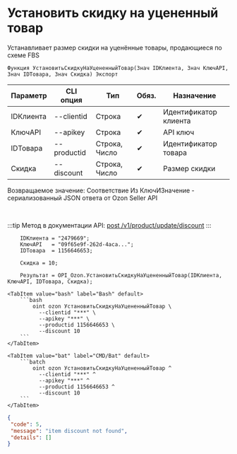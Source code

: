 ﻿---
sidebar_position: 6
description:  Устанавливает размер скидки на уценённые товары, продающиеся по схеме FBSСтраницы
keywords: [1C, 1С, 1С:Предприятие, 1С:Предприятие 8.3, API, Интеграция, Сервисы, Обмен, OneScript, CLI, Ozon]
---


# Установить скидку на уцененный товар
 Устанавливает размер скидки на уценённые товары, продающиеся по схеме FBS



`Функция УстановитьСкидкуНаУцененныйТовар(Знач IDКлиента, Знач КлючAPI, Знач IDТовара, Знач Скидка) Экспорт`

  | Параметр | CLI опция | Тип | Обяз. | Назначение |
  |-|-|-|-|-|
  | IDКлиента | --clientid | Строка | &#x2714; | Идентификатор клиента |
  | КлючAPI | --apikey | Строка | &#x2714; | API ключ |
  | IDТовара | --productid | Строка, Число | &#x2714; | Идентификатор товара |
  | Скидка | --discount | Строка, Число | &#x2714; | Размер скидки |

  
  Возвращаемое значение:   Соответствие Из КлючИЗначение - сериализованный JSON ответа от Ozon Seller API

<br/>

:::tip
Метод в документации API: [post /v1/product/update/discount](https://docs.ozon.ru/api/seller/#operation/ProductAPI_ProductUpdateDiscount)
:::
<br/>



```bsl title="Пример использования для 1С:Предприятие/OneScript"
    IDКлиента = "2479669";
    КлючAPI   = "09f65e9f-262d-4aca...";
    IDТовара  = 1156646653;

    Скидка = 10;

    Результат = OPI_Ozon.УстановитьСкидкуНаУцененныйТовар(IDКлиента, КлючAPI, IDТовара, Скидка);
```
    

 <Tabs>
  
    <TabItem value="bash" label="Bash" default>
        ```bash
            oint ozon УстановитьСкидкуНаУцененныйТовар \
              --clientid "***" \
              --apikey "***" \
              --productid 1156646653 \
              --discount 10
        ```
    </TabItem>
  
    <TabItem value="bat" label="CMD/Bat" default>
        ```batch
            oint ozon УстановитьСкидкуНаУцененныйТовар ^
              --clientid "***" ^
              --apikey "***" ^
              --productid 1156646653 ^
              --discount 10
        ```
    </TabItem>
</Tabs>


```json title="Результат"
{
 "code": 5,
 "message": "item discount not found",
 "details": []
}
```
